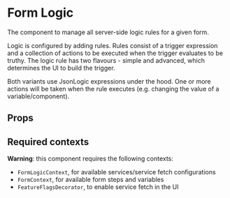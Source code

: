 

<Meta of={FormLogicStories} />

# Form Logic

The component to manage all server-side logic rules for a given form.

Logic is configured by adding rules. Rules consist of a trigger expression and a collection of
actions to be executed when the trigger evaluates to be truthy. The logic rule has two flavours -
simple and advanced, which determines the UI to build the trigger.

Both variants use JsonLogic expressions under the hood. One or more actions will be taken when the
rule executes (e.g. changing the value of a variable/component).

<Canvas>
  <Story of={FormLogicStories.FullFunctionality} />
</Canvas>

## Props

<ArgsTable of={FormLogic} />

## Required contexts

**Warning**: this component requires the following contexts:

- `FormLogicContext`, for available services/service fetch configurations
- `FormContext`, for available form steps and variables
- `FeatureFlagsDecorator`, to enable service fetch in the UI
